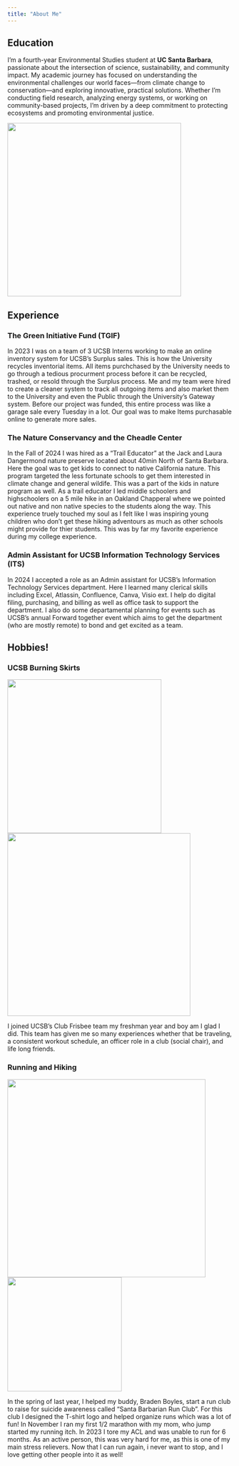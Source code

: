 ```yaml
---
title: "About Me"
---
```


## Education

I'm a fourth-year Environmental Studies student at **UC Santa Barbara**, passionate about the intersection of science, sustainability, and community impact. My academic journey has focused on understanding the environmental challenges our world faces—from climate change to conservation—and exploring innovative, practical solutions. Whether I'm conducting field research, analyzing energy systems, or working on community-based projects, I’m driven by a deep commitment to protecting ecosystems and promoting environmental justice.

![](images/DSC03630.JPG){fig-align="center" width="389"}

## Experience

### The Green Initiative Fund (TGIF)

In 2023 I was on a team of 3 UCSB Interns working to make an online inventory system for UCSB's Surplus sales. This is how the University recycles inventorial items. All items purchchased by the University needs to go through a tedious procurment process before it can be recycled, trashed, or resold through the Surplus process. Me and my team were hired to create a cleaner system to track all outgoing items and also market them to the University and even the Public through the University's Gateway system. Before our project was funded, this entire process was like a garage sale every Tuesday in a lot. Our goal was to make Items purchasable online to generate more sales.

### The Nature Conservancy and the Cheadle Center

In the Fall of 2024 I was hired as a "Trail Educator" at the Jack and Laura Dangermond nature preserve located about 40min North of Santa Barbara. Here the goal was to get kids to connect to native California nature. This program targeted the less fortunate schools to get them interested in climate change and general wildife. This was a part of the kids in nature program as well. As a trail educator I led middle schoolers and highschoolers on a 5 mile hike in an Oakland Chapperal where we pointed out native and non native species to the students along the way. This experience truely touched my soul as I felt like I was inspiring young children who don't get these hiking adventours as much as other schools might provide for thier students. This was by far my favorite experience during my college experience.

### Admin Assistant for UCSB Information Technology Services (ITS)

In 2024 I accepted a role as an Admin assistant for UCSB's Information Technology Services department. Here I learned many clerical skills including Excel, Atlassin, Confluence, Canva, Visio ext. I help do digital filing, purchasing, and billing as well as office task to support the department. I also do some departamental planning for events such as UCSB's annual Forward together event which aims to get the department (who are mostly remote) to bond and get excited as a team.

## Hobbies!

### UCSB Burning Skirts 

![](Fris 3.jpg){width="345"}![](Fris_1.JPG){width="410"}

I joined UCSB's Club Frisbee team my freshman year and boy am I glad I did. This team has given me so many experiences whether that be traveling, a consistent workout schedule, an officer role in a club (social chair), and life long friends.

### Running and Hiking

![](images/1746207670642.jpg){width="444"} ![](images/Run_1.jpg){width="256"}

In the spring of last year, I helped my buddy, Braden Boyles, start a run club to raise for suicide awareness called "Santa Barbarian Run Club". For this club I designed the T-shirt logo and helped organize runs which was a lot of fun! In November I ran my first 1/2 marathon with my mom, who jump started my running itch. In 2023 I tore my ACL and was unable to run for 6 months. As an active person, this was very hard for me, as this is one of my main stress relievers. Now that I can run again, i never want to stop, and I love getting other people into it as well!
